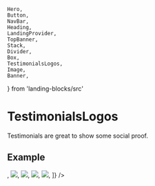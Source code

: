     Hero,
    Button,
    NavBar,
    Heading,
    LandingProvider,
    TopBanner,
    Stack,
    Divider,
    Box,
    TestimonialsLogos,
    Image,
    Banner,
} from 'landing-blocks/src'

# TestimonialsLogos

Testimonials are great to show some social proof.

## Example

<Playground>
    <LandingProvider>
        <TestimonialsLogos
            bg='#323452'
            dark
            testimonials={[
                <img src='/quovery/google.png' />,
                <img src='/quovery/datadog.png' />,
                <img src='/quovery/itiviti.png' />,
                <img src='/quovery/redhat.png' />,
                <img src='/quovery/criteol.png' />,
            ]}
        />
    </LandingProvider>
</Playground>
